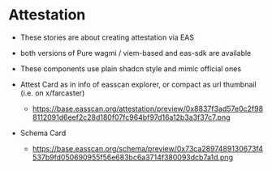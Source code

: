 
<Meta title="MDX/Avatar" of={AttestationFormWagmiStories} />

# Attestation
- These stories are about creating attestation via EAS
- both versions of Pure wagmi / viem-based and eas-sdk are available

- These components use plain shadcn style and mimic official ones
- Attest Card as in info of easscan explorer, or compact as url thumbnail (i.e. on x/farcaster)
  - https://base.easscan.org/attestation/preview/0x8837f3ad57e0c2f988112091d6eef2c28d180f07fc964bf97d16a12b3a3f37c7.png
- Schema Card
  - https://base.easscan.org/schema/preview/0x73ca2897489130673f4537b9fd050690955f56e683bc6a3714f380093dcb7a1d.png


<Canvas of={AttestationFormWagmiStories.AttestationWagmiOffchain} />
